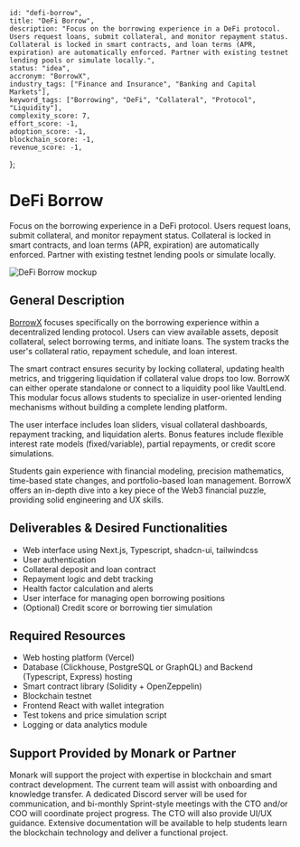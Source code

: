     id: "defi-borrow",
    title: "DeFi Borrow",
    description: "Focus on the borrowing experience in a DeFi protocol. Users request loans, submit collateral, and monitor repayment status. Collateral is locked in smart contracts, and loan terms (APR, expiration) are automatically enforced. Partner with existing testnet lending pools or simulate locally.",
    status: "idea",
    accronym: "BorrowX",
    industry_tags: ["Finance and Insurance", "Banking and Capital Markets"],
    keyword_tags: ["Borrowing", "DeFi", "Collateral", "Protocol", "Liquidity"],
    complexity_score: 7,
    effort_score: -1,
    adoption_score: -1,
    blockchain_score: -1,
    revenue_score: -1,
};

# DeFi Borrow

Focus on the borrowing experience in a DeFi protocol. Users request loans, submit collateral, and monitor repayment status. Collateral is locked in smart contracts, and loan terms (APR, expiration) are automatically enforced. Partner with existing testnet lending pools or simulate locally.

![DeFi Borrow mockup](/images/project/defi-borrow.jpg)

## General Description

[BorrowX](https://borrowx.monark.io) focuses specifically on the borrowing experience within a decentralized lending protocol. Users can view available assets, deposit collateral, select borrowing terms, and initiate loans. The system tracks the user's collateral ratio, repayment schedule, and loan interest.

The smart contract ensures security by locking collateral, updating health metrics, and triggering liquidation if collateral value drops too low. BorrowX can either operate standalone or connect to a liquidity pool like VaultLend. This modular focus allows students to specialize in user-oriented lending mechanisms without building a complete lending platform.

The user interface includes loan sliders, visual collateral dashboards, repayment tracking, and liquidation alerts. Bonus features include flexible interest rate models (fixed/variable), partial repayments, or credit score simulations.

Students gain experience with financial modeling, precision mathematics, time-based state changes, and portfolio-based loan management. BorrowX offers an in-depth dive into a key piece of the Web3 financial puzzle, providing solid engineering and UX skills.

## Deliverables & Desired Functionalities

- Web interface using Next.js, Typescript, shadcn-ui, tailwindcss
- User authentication 
- Collateral deposit and loan contract
- Repayment logic and debt tracking
- Health factor calculation and alerts
- User interface for managing open borrowing positions
- (Optional) Credit score or borrowing tier simulation

## Required Resources

- Web hosting platform (Vercel)
- Database (Clickhouse, PostgreSQL or GraphQL) and Backend (Typescript, Express) hosting
- Smart contract library (Solidity + OpenZeppelin)
- Blockchain testnet
- Frontend React with wallet integration
- Test tokens and price simulation script
- Logging or data analytics module

## Support Provided by Monark or Partner

Monark will support the project with expertise in blockchain and smart contract development. The current team will assist with onboarding and knowledge transfer. A dedicated Discord server will be used for communication, and bi-monthly Sprint-style meetings with the CTO and/or COO will coordinate project progress. The CTO will also provide UI/UX guidance. Extensive documentation will be available to help students learn the blockchain technology and deliver a functional project.
